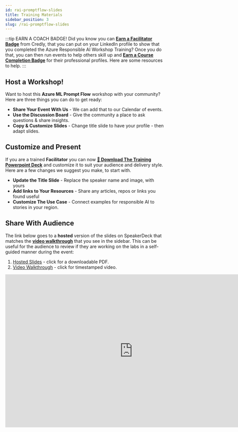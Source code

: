 ```yaml
---
id: rai-promptflow-slides
title: Training Materials
sidebar_position: 3
slug: /rai-promptflow-slides
---
```


:::tip EARN A COACH BADGE!
Did you know you can [**Earn a Facilitator Badge**](./../Badges.md) from Credly, that you can put on your LinkedIn profile to show that you completed the Azure Responsible AI Workshop Training? Once you do that, you can then run events to help others skill up and [**Earn a Course Completion Badge**](./../Badges.md) for their professional profiles. Here are some resources to help.
:::

## Host a Workshop!

Want to host this **Azure ML Prompt Flow** workshop with your community? Here are three things you can do to get ready:
 - **Share Your Event With Us** - We can add that to our Calendar of events.
 - **Use the Discussion Board** - Give the community a place to ask questions & share insights.
 - **Copy & Customize Slides** - Change title slide to have your profile - then adapt slides.

## Customize and Present

If you are a trained **Facilitator** you can now [**🔻 Download The Training Powerpoint Deck**](https://github.com/Azure/responsible-ai-hub/tree/main/assets/presentations/Hub-Azure-Prompt-Flow.pptx) and customize it to suit your audience and delivery style. Here are a few changes we suggest you make, to start with.
 - **Update the Title Slide** - Replace the speaker name and image, with yours
 - **Add links to Your Resources** - Share any articles, repos or links you found useful
 - **Customize The Use Case** - Connect examples for responsible AI to stories in your region.


## Share With Audience

The link below goes to a **hosted** version of the slides on SpeakerDeck that matches the [**video walkthrough**](./walkthrough.md) that you see in the sidebar. This can be useful for the audience to review if they are working on the labs in a self-guided manner during the event:
 1. [Hosted Slides](https://aka.ms/rai-hub/prompt-flow-workshop-slide) - click for a downloadable PDF.
 2. [Video Walkthrough](https://aka.ms/rai-hub/prompt-flow-trainer-guide) - click for timestamped video.

<iframe width="800" height="480" className="speakerdeck-iframe" frameborder="0" src="https://speakerdeck.com/player/a863c7436e104f4b81369da730e62107" title="Azure ML Prompt Flow" allowfullscreen="true" ></iframe>